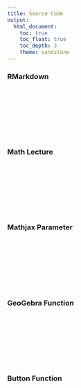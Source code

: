 ```yaml
---
title: Source Code
output: 
  html_document:
    toc: true
    toc_float: true
    toc_depth: 3
    theme: sandstone
---
```


<link rel="stylesheet" href=".\scripts\stylesheet.css">
<link rel="stylesheet" href="https://cdnjs.cloudflare.com/ajax/libs/prism/1.23.0/themes/prism-okaidia.min.css"/>
<script src="https://cdnjs.cloudflare.com/ajax/libs/prism/1.23.0/prism.min.js"></script>
<script src="https://cdnjs.cloudflare.com/ajax/libs/prism/1.23.0/plugins/inline-color/prism-inline-color.min.js"></script>
<script src="https://cdnjs.cloudflare.com/ajax/libs/prism/1.23.0/plugins/unescaped-markup/prism-unescaped-markup.min.js"></script>
<script src="https://cdnjs.cloudflare.com/ajax/libs/prism/1.23.0/plugins/normalize-whitespace/prism-normalize-whitespace.min.js"></script>


### RMarkdown
<pre>
    <code class="language-r line-numbers"><!--
---
title: R Markdown
output: 
  html_document:
    toc: true
    toc_float: true
    toc_depth: 2
    theme: sandstone
---

<link rel="stylesheet" href=".\scripts\stylesheet.css">

```r
knitr::opts_chunk$set(echo = TRUE)
```

This is an R Markdown document. Markdown is a simple formatting syntax for authoring HTML, PDF, and MS Word documents. For more details on using R Markdown see <http://rmarkdown.rstudio.com>.

When you click the **Knit** button a document will be generated that includes both content as well as the output of any embedded R code chunks within the document. You can embed an R code chunk like this:

```r
summary(cars)
```

## Including Plots

You can also embed plots, for example:

```r
plot(pressure)
```

Note that the `echo = FALSE` parameter was added to the code chunk to prevent printing of the R code that generated the plot.

--></code>
</pre>
<br/><br/><br/><br/><br/>


### Math Lecture
<pre>
    <code class="language-r line-numbers"><!--
---
title:
output: 
  html_document:
    theme: sandstone
---

<link rel="stylesheet" href=".\scripts\stylesheet.css">
<script src=".\scripts\javascript.js"></script>  
<script id="MathJax-script" async src="https://cdn.jsdelivr.net/npm/mathjax@3/es5/tex-chtml.js"></script>
<script src="https://ajax.googleapis.com/ajax/libs/jquery/3.3.1/jquery.min.js"></script>
<script src="https://cdn.geogebra.org/apps/deployggb.js"></script>
<script src="https://polyfill.io/v3/polyfill.min.js?features=es6"></script>

</br></br></br>

# Math Lecture


## Logarithms

In this lesson, we will cover **logs**, or logarithms. Logs can seem pretty scary at first, but once completing this lesson, you will become a master! 

### So what are Logs?

Logs can help us do many wonderful things. They allow us to work with problems that grow exponentially. Essentially, **logs** can be seen as **the inverse function to exponents**. Since addition, multiplication, and exponentiation are the three most fundamental arithmetic operations, we us logs to help us find the exponents. The inverse of addition is subtraction, the inverse of multiplication is division, and the inverse of exponents are logarithms.

Logs were initially invented in the 17th century to speed up calculations and for this reason, many modern day scientist have adopted it. Before calculators and computers became available, logarithms were used to vastly reduced the time needed to multiply numbers with many digits. Today, it is used for astronomy, physics, biology, engineering, and many more!

<hr style:"border:2px solid gray"> </hr> 


### Math Expression

**Note:** We still want to solve for **X**. 

<div class="col-sm-6">  
<div class="center">
\begin{array}{cc}
  \text{Exponents} & & \text{Logarithm} \\[10pt]
    b^x = n & & log_b n = x
\end{array}
<br/><br/><br/><br/><br/>
</div>
</div>

<div class="col-sm-6">
<div class="center">
<img src=".\images\geogebra-export.png" alt="Logarithms" width="400"/>
</div>
</div></br></br>	

<hr style:"border:2px solid gray"> </hr>


<div class="col-sm-6">

### Example 3.1 

---

Solve:
$f(x)=log_2 (x) \\[.25cm]$ 

\begin{align}
    &\text{Domain: } \cssId{Step1-1}{ (0,\infty)} \\[3px]
    &\text{Range: } \cssId{Step1-2}{ (-\infty, \infty)} \\[3px]
    &\text{End Behavior: } \\[3px]
    &\hspace{1cm} \text{As } x \rightarrow \cssId{Step1-3}{ \infty } , \hspace{.25cm} f(x) \rightarrow \infty \\[3px]
    &\hspace{1cm} \text{As } x \rightarrow \cssId{Step1-4}{ 0 } , \hspace{.25cm} f(x) \rightarrow - \infty \\[3px]
    &\text{X-intercept: } \cssId{Step1-5}{ (0,1)}  \\[3px]
    &\text{Asymptote: } \cssId{Step1-6}{ 0} 
\end{align}

<img id="Step1-7" src=".\images\geogebra-export.png" alt="Logarithms" width="300"/>


<input type="button" class="button" onclick="ShowStep(this, 'Step1', 'Reset1');" value="Steps" /> 
<input type="button" class="button" onclick="ResetSteps(this, 'Step1', 'Reset1')" value="Reset" disabled="false"/><br/><br/>


--></code>
</pre>
<br/><br/><br/><br/><br/>


### Mathjax Parameter
<pre>
    <code class="language-javascript line-numbers"><!--
    // Mathjax Parameter
  MathJax = {
    tex: {inlineMath: [['$', '$'], ['\\(', '\\)']]},
    chtml: {
      displayAlign: 'left'
    },
    startup: {
      pageReady: function () {
        //
        //  Do the usual startup (which does a typeset).
        //  When that is all done, un-hide the page.
        //
        return MathJax.startup.defaultPageReady().then(function () {
          document.getElementById("hidden").disabled = true;
        });
      }
    }
  };
--></code>
</pre>
<br/><br/><br/><br/><br/>

### GeoGebra Function
<pre>
    <code class="language-javascript line-numbers"><!--
   // GeoGebra Parameters for Graph 
// Learn more about all of Parameters at: https://wiki.geogebra.org/en/Reference:GeoGebra_App_Parameters
var parameters = 
  {"id": "app1",
  "width":1000,
  "height":600,
  "showMenuBar":false, // All feature that one to download, save, etc...
  "showAlgebraInput":true, // The left input math box. This is a must
  "showToolBar":false, // Additional Top Shape Features Tools
  "customToolBar":
  "0 73 62 | 1 501 67 , 5 19 , 72 75 76 | 2 15 45 , 18 65 , 7 37 | 4 3 8 9 , 13 44 , 58 , 47 | 16 51 64 , 70 | 10 34 53 11 , 24  20 22 , 21 23 | 55 56 57 , 12 | 36 46 , 38 49  50 , 71  14  68 | 30 29 54 32 31 33 | 25 17 26 60 52 61 | 40 41 42 , 27 28 35 , 6",
  "showToolBarHelp":false,
  "showResetIcon":true, // Resets graphs and inputs
  "enableLabelDrags":false,
  "enableShiftDragZoom":true, // Helps drag graph
  "enableRightClick":false, // Allows UI edit features
  "errorDialogsActive":false,
  "useBrowserForJS":false,
  "allowStyleBar":false, // Gives input bar addition features
  "preventFocus":false,
  "showZoomButtons":true,
  "capturingThreshold":3,
  
// add code here to run when the applet starts
"appletOnLoad":function(api){ /* api.evalCommand('Segment((1,2),(3,4))');*/ },
  "showFullscreenButton":false,
  "scale":1,
  "disableAutoScale":false,
  "allowUpscale":false,
  "clickToLoad":false,
  "appName":"classic",
  "buttonRounding":0.7,
  "buttonShadows":false,
  "language":"en",
  
  // A BUNCH OF WEIRD CODE

  // is3D=is 3D applet using 3D view, 
  // AV=Algebra View, SV=Spreadsheet View, CV=CAS View, EV2=Graphics View 2, 
  // CP=Construction Protocol, PC=Probability Calculator DA=Data Analysis, 
  // FI=Function Inspector, macro=Macros
var views = {
  'is3D': 0,
  'AV': 1,
  'SV': 0,
  'CV': 0,
  'EV2': 0,
  'CP': 0,
  'PC': 0,
  'DA': 0,
  'FI': 0,
  'macro': 0
  
};

var applet1 = new GGBApplet(parameters, '5.0', views);
window.onload = function() {
	applet1.inject('ggbApplet1');
};

applet1.setPreviewImage(
  'data:image/gif;base64,R0lGODlhAQABAAAAADs=',
  'https://www.geogebra.org/images/GeoGebra_loading.png',
  'https://www.geogebra.org/images/applet_play.png'
);

--></code>
</pre>
<br/><br/><br/><br/><br/>

### Button Function
<pre>
    <code class="language-javascript line-numbers"><!--
   // Button Function 
  (function () {
    window.ShowStep = function (el, id) {
      // Go through all the elements with id id-n and set the first non visible one to visible
      const steps = document.querySelectorAll('[id^="' + id + '"]');
      for (let i = 0; i < steps.length; i++) {
         if (steps[i].style.visibility != 'visible') {
           steps[i].style.visibility = 'visible';
           break;
         }
       }
      el.nextElementSibling.disabled = false;
    }
    window.ResetSteps = function (el, id, reset) {
      el.disabled = false;
      // Go through all the elements with id id-n and set them all to hidden
      const steps = document.querySelectorAll('[id^="' + id + '"]');
      for (let i = 0; i < steps.length; i++) {
           steps[i].style.visibility = 'hidden';
         }      
    } 
  })();
--></code>
</pre>
